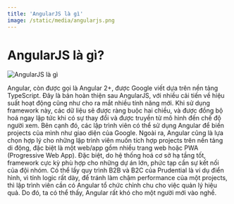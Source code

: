 ```yaml
---
title: 'AngularJS là gì'
image: /static/media/angularjs.png
---
```


# AngularJS là gì?

![AngularJS là gì](/static/media/angularjs.png)

Angular, còn được gọi là Angular 2+, được Google viết dựa trên nền tảng TypeScript. Đây là bản hoàn thiện sau AngularJS, với nhiều cải tiến về hiệu suất hoạt động cũng như cho ra mắt nhiều tính năng mới. Khi sử dụng framework này, các dữ liệu sẽ được ràng buộc hai chiều, và được đồng bộ hoá ngay lập tức khi có sự thay đổi và được truyền từ mô hình đến chế độ người xem. Bên cạnh đó, các lập trình viên có thể sử dụng Angular để biến projects của mình như giao diện của Google. Ngoài ra, Angular cũng là lựa chọn hợp lý cho những lập trình viên muốn tích hợp projects trên nền tảng di động, đặc biệt là một web/app gồm nhiều trang web hoặc PWA (Progressive Web App). Đặc biệt, do hệ thống hoá cơ sở hạ tầng tốt, framework cực kỳ phù hợp cho những dự án lớn, phức tạp cần sự kết nối của đội nhóm. Có thể lấy quy trình B2B và B2C của Prudential là ví dụ điển hình, vì tính logic rất dày, để tránh làm chậm performance của một projects, thì lập trình viên cần có Angular tổ chức chỉnh chu cho việc quản lý hiệu quả. Do đó, ta có thể thấy, Angular rất khó cho một người mới vào nghề.
